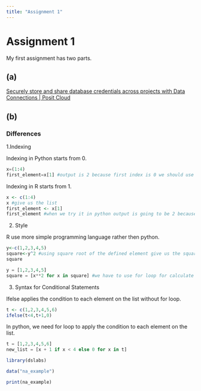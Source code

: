 ```yaml
---
title: "Assignment 1"
---
```


# Assignment 1

My first assignment has two parts.

## (a)

[Securely store and share database credentials across projects with Data Connections \| Posit Cloud](https://www.youtube.com/watch?v=HFvJsWiQYbA&list=PL9HYL-VRX0oTOK4cpbCbRk15K2roEgzVW&index=3)

## (b)

### Differences

1.Indexing

Indexing in Python starts from 0.

```python
x=(1:4)
first_element=x[1] #output is 2 because first index is 0 we should use x[0] for first element of the list in python.
```

Indexing in R starts from 1.

```r
x <- c(1:4)
x #give us the list
first_element <- x[1]
first_element #when we try it in python output is going to be 2 because indexing starts from 0.
```

2.  Style

R use more simple programming language rather then python.

```r
y<-c(1,2,3,4,5)
square<-y^2 #using square root of the defined element give us the square of elements on the list.
square
```

```python
y = [1,2,3,4,5]
square = [x**2 for x in square] #we have to use for loop for calculate the square of the elements on the list. More complex than R.
```

3.  Syntax for Conditional Statements

Ifelse applies the condition to each element on the list without for loop.

```r
t <- c(1,2,3,4,5,6)
ifelse(t<4,t+1,0)

```

In python, we need for loop to apply the condition to each element on the list.

```python
t = [1,2,3,4,5,6]
new_list = [x + 1 if x < 4 else 0 for x in t]
```

```r

library(dslabs)

data("na_example")

print(na_example)


```



